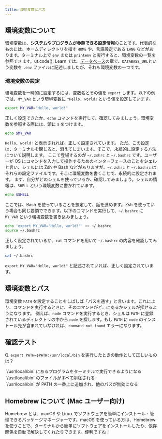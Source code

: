 ```yaml
---
title: 環境変数とパス
---
```



## 環境変数について
環境変数は、**システムやプログラムが参照できる設定情報**のことです。代表的なものには、ホームディレクトリを指す `HOME` や、言語設定である `LANG` などがあります。ターミナル上で `env` または `printenv` と実行すると、環境変数の一覧を参照できます。ut.code(); Learn では、[データベース](https://learn.utcode.net/docs/web-servers/database/)の章で、`DATABASE_URL`という変数を `.env` ファイルに記述しましたが、それも環境変数の一つです。

### 環境変数の設定
環境変数を一時的に設定するには、変数名とその値を `export` します。以下の例では、`MY_VAR` という環境変数に `"Hello, world!` という値を設定しています。
```sh
export MY_VAR="Hello, world!"
```
正しく設定できたか、`echo` コマンドを実行して、確認してみましょう。環境変数を参照する際には、頭に `$` をつけます。
```sh
echo $MY_VAR
```
`Hello, world!` と表示されれば、正しく設定されています。
ただ、この設定は、ターミナルを閉じると、消えてしまいます。そこで、永続的に設定する方法について説明します。
ここで登場するのが `~/.zshrc` と `~/.bashrc` です。ユーザーが OS にコマンドを入力して操作するためのインターフェースのことを**シェル**と言い、シェルには Zsh や Bash などがありますが、`~/.zshrc` と `~/.bashrc` はそれらの設定ファイルです。そこに環境変数を書くことで、永続的に設定されます。
まず、自分がどのシェルを使っているか、確認してみましょう。シェルの情報は、`SHELL` という環境変数に書かれています。
```sh
echo $SHELL
```
ここでは、Bash を使っていることを想定して、話を進めます。Zsh を使っていう場合も同じ要領でできます。以下のコマンドを実行して、`~/.bashrc` に `MY_VAR` という環境変数を書き込みましょう。
```sh
echo 'export MY_VAR="Hello, world!"' >> ~/.bashrc
source ~/.bashrc
```
正しく設定されているか、`cat` コマンドを用いて `~/.bashrc` の内容を確認してみましょう。
```sh
cat ~/.bashrc
```
`export MY_VAR="Hello, world!"` と記述されていれば、正しく設定されています。

## 環境変数とパス
環境変数 `PATH` を設定することをしばしば「パスを通す」と言います。これにより、コマンドを実行するときに、そのコマンドがどこにあるかシェルが探せるようになります。
例えば、`node` コマンドを実行するとき、シェルは `PATH` に登録されているディレクトリの中から `node` を探します。もし `PATH` に `node` のインストール先が含まれていなければ、`command not found` エラーになります。

## 確認テスト
Q. `export PATH=$PATH:/usr/local/bin` を実行したときの動作として正しいものは？

  <MultipleChoice>
      <Option isCorrect>
        `/usr/local/bin` にあるプログラムをターミナルで実行できるようになる
      </Option>
      <Option>
        `/usr/local/bin` のファイルがすべて削除される
      </Option>
      <Option>
        `/usr/local/bin` が PATH の一番上に追加され、他のパスが無効になる
      </Option>
  </MultipleChoice>

## Homebrew について (Mac ユーザー向け)
Homebrew とは、macOS や Linux でソフトウェアを簡単にインストール・管理できるパッケージマネージャーです。macOS を使っている方は、Homebrew を使うことで、ターミナルから簡単にソフトウェアをインストールしたり、依存関係を自動で解決してくれたりできます。便利ですね！